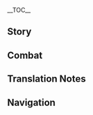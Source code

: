 {{CharacterTabs}}
{{LanguageTabs}}

__TOC__
==Story==
{{VO/Story
|character           = {{ROOTPAGENAME}}
|language            = zh
|language_s          = zh
|language_t          = zh-tw
|name_s              = 罗莎莉亚
|name_t              = 蘿莎莉亞

<!-- Hello -->
|vo_01_01_title_s    = 初次见面…
|vo_01_01_title_t    = 初次見面…
|vo_01_01_subtitle   = Hello
|vo_01_01_file       = VO_{language}{character} Hello.ogg
|vo_01_01_tx_s       = 这位信徒，如果遇到难以解决的麻烦，可以来找我，如果只想祈祷，还请找其他修女。<br />…嗯？你不是信徒吗？
|vo_01_01_tx_t       = 這位信徒，如果遇到難以解決的麻煩，可以來找我，如果只想祈禱，還請找其他修女。<br />…嗯？(你/妳)不是信徒嗎？
|vo_01_01_rm         = Zhè wèi xìntú, rúguǒ yù dào nányǐ jiějué de máfan, kěyǐ lái zhǎo wǒ, rúguǒ zhǐ xiǎng qídǎo, hái qǐng zhǎo qítā xiūnǚ.<br />...Ng? Nǐ bùshì xìntú ma?
|vo_01_01_tl         = Hey, disciple, if you encounter any troublesome matters that are difficult to handle, you can come and find me. If you just want to pray, please find another nun.<br />Mmm? You're not a disciple?

<!-- Chats -->
|vo_02_01_title_s    = 闲聊・无聊
|vo_02_01_title_t    = 閒聊・無聊
|vo_02_01_subtitle   = Chat: Boredom
|vo_02_01_file       = VO_{language}{character} Chat - Boredom.ogg
|vo_02_01_tx_s       = 还不走吗？
|vo_02_01_tx_t       = 還不走嗎？
|vo_02_01_rm         = Hái bù zǒu ma?
|vo_02_01_tl         = Are we still not leaving?

|vo_02_02_title_s    = 闲聊・加班
|vo_02_02_title_t    = 閒聊・加班
|vo_02_02_subtitle   = Chat: Overtime
|vo_02_02_file       = VO_{language}{character} Chat - Overtime.ogg
|vo_02_02_tx_s       = 什么都可以商量，除了加班。
|vo_02_02_tx_t       = 什麼都可以商量，除了加班。
|vo_02_02_rm         = Shénme dōu kéyǐ shāngliáng, chúle jiābān.
|vo_02_02_tl         = Anything can be discussed, except for overtime.

|vo_02_03_title_s    = 闲聊・蒙德生活
|vo_02_03_title_t    = 閒聊・蒙德生活
|vo_02_03_subtitle   = Chat: Life in Mondstadt
|vo_02_03_file       = VO_{language}{character} Chat - Life in Mondstadt.ogg
|vo_02_03_tx_s       = 好好完成工作，好好度过每一天。蒙德的生活不就是如此吗？
|vo_02_03_tx_t       = 好好完成工作，好好度過每一天。蒙德的生活不就是如此嗎？
|vo_02_03_rm         = Hǎohao wánchéng gōngzuò, hǎohao dùguò měi yī tiān. Méngdé de shēnghuó bù jiùshì rúcǐ ma?
|vo_02_03_tl         = Finishing one's work properly, spending one's daily life properly. Is this not simply life in Mondstadt?

<!-- Weather -->
|vo_03_01_title_s    = 下雨的时候…
|vo_03_01_title_t    = 下雨的時候…
|vo_03_01_subtitle   = When It Rains
|vo_03_01_file       = VO_{language}{character} When It Rains.ogg
|vo_03_01_tx_s       = 唉，影响效率。
|vo_03_01_tx_t       = 唉，影響效率。
|vo_03_01_rm         = Ai, yíngxiǎng xiàolǚ.
|vo_03_01_tl         = Sigh, this will affect [my] efficiency.

|vo_03_02_title_s    = 打雷的时候…
|vo_03_02_title_t    = 打雷的時候…
|vo_03_02_subtitle   = When Thunder Strikes
|vo_03_02_file       = VO_{language}{character} When Thunder Strikes.ogg
|vo_03_02_tx_s       = 嘁，麻烦。
|vo_03_02_tx_t       = 嘖，麻煩。
|vo_03_02_rm_s       = Qi, máfán.
|vo_03_02_rm_t       = Ze, máfán.
|vo_03_02_tl         = Tsk, troublesome.

|vo_03_03_title_s    = 下雪的时候…
|vo_03_03_title_t    = 下雪的時候…
|vo_03_03_subtitle   = When It Snows
|vo_03_03_file       = VO_{language}{character} When It Snows.ogg
|vo_03_03_tx_s       = 雪天赶路，最好小心一些。
|vo_03_03_tx_t       = 雪天趕路，最好小心一些。
|vo_03_03_rm         = Xuětiān gǎnlù, zuìhǎo xiǎoxīn yīxiē.
|vo_03_03_tl         = It's best to be a bit more careful when hurrying on a snowy day.

|vo_03_04_title_s    = 刮大风了…
|vo_03_04_title_t    = 颳大風了…
|vo_03_04_subtitle   = When the Wind Is Blowing
|vo_03_04_file       = VO_{language}{character} When the Wind Is Blowing.ogg
|vo_03_04_tx_s       = 是风神巴斯巴托的庇佑吗？等等，好像是巴托巴斯…
|vo_03_04_tx_t       = 是風神巴斯巴托的庇佑嗎？等等，好像是巴托巴斯…
|vo_03_04_rm         = Shì Fēngshén Bāsībātuō de bìyòu ma? Děngdeng, hǎoxiàng shì Bātuōbāsī...
|vo_03_04_tl         = Is this the blessing of the Anemo Archon Barsibatos? Hold on, I think it's Bartobas...

<!-- Greetings -->
|vo_04_01_title_s    = 早上好…
|vo_04_01_title_t    = 早安…
|vo_04_01_subtitle   = Good Morning
|vo_04_01_file       = VO_{language}{character} Good Morning.ogg
|vo_04_01_tx_s       = 早安，哈…晨祷已经开始了吗？也太早了。
|vo_04_01_tx_t       = 早安，哈…晨禱已經開始了嗎？也太早了。
|vo_04_01_rm         = Zǎo'ān, ha... Chéndǎo yǐjīng kāishǐle ma? Yě tàizǎole.
|vo_04_01_tl         = Good morning, [yawn]... Have the morning prayers begun? It's far too early.

|vo_04_02_title_s    = 中午好…
|vo_04_02_title_t    = 午安…
|vo_04_02_subtitle   = Good Afternoon
|vo_04_02_file       = VO_{language}{character} Good Afternoon.ogg
|vo_04_02_tx_s       = 午后的阳光对睡眠有好处。你也试试吧。
|vo_04_02_tx_t       = 午後的陽光對睡眠有好處。(你/妳)也試試吧。
|vo_04_02_rm         = Wǔhòu de yángguāng duì shuìmián yǒu hǎochù. Nǐ yě shìshì ba.
|vo_04_02_tl         = The afternoon sun is beneficial for sleep. You should try it.

|vo_04_03_title_s    = 晚上好…
|vo_04_03_title_t    = 晚上好…
|vo_04_03_subtitle   = Good Evening
|vo_04_03_file       = VO_{language}{character} Good Evening.ogg
|vo_04_03_tx_s       = 晚上好。晚间祷告的话，我不参加。嗯？不为什么。
|vo_04_03_tx_t       = 晚上好。晚間禱告的話，我不參加。嗯？不為什麼。
|vo_04_03_rm         = Wǎnshàng-hǎo. Wǎnjiān qídǎo de huà, wǒ bù cānjiā. Ng? Bù wèishénme.
|vo_04_03_tl         = Good evening. If you're talking about the evening prayers, I will not be participating. Mmm? No particular reason.

|vo_04_04_title_s    = 晚安…
|vo_04_04_title_t    = 晚安…
|vo_04_04_subtitle   = Good Night
|vo_04_04_file       = VO_{language}{character} Good Night.ogg
|vo_04_04_tx_s       = 去休息吧，不用操心，剩下的事我会处理。
|vo_04_04_tx_t       = 去休息吧，不用操心，剩下的事我會處理。
|vo_04_04_rm_s       = Qù xiūxi ba, bù yòng cāoxīn, shèngxià de shì wǒ huì chúlǐ.
|vo_04_04_rm_t       = Qù xiūxí ba, bù yòng cāoxīn, shèngxià de shì wǒ huì chúlǐ.
|vo_04_04_tl         = Go and rest. Don't worry, I will handle the remaining matters.

<!-- About -->
|vo_05_01_title_s    = 关于罗莎莉亚自己・修女
|vo_05_01_title_t    = 關於蘿莎莉亞自己・修女
|vo_05_01_subtitle   = About {character}: Sister
|vo_05_01_file       = VO_{language}{character} About {character} - Sister.ogg
|vo_05_01_tx_s       = 我？只是个无趣的人而已。如你所见，不爱教会也不爱工作。
|vo_05_01_tx_t       = 我？只是個無趣的人而已。如(你/妳)所見，不愛教會也不愛工作。
|vo_05_01_rm         = Wǒ? Zhǐshì gè wúqù de rén éryǐ. Rú ní suǒ jiàn, bù ài Jiàohuì yě bù ài gōngzuò.
|vo_05_01_tl         = Me? I'm just an uninteresting person. As you can see, I love neither the Church nor work.

|vo_05_02_title_s    = 关于罗莎莉亚自己・麻烦
|vo_05_02_title_t    = 關於蘿莎莉亞自己・麻煩
|vo_05_02_subtitle   = About {character}: Troubles
|vo_05_02_file       = VO_{language}{character} About {character} - Troubles.ogg
|vo_05_02_tx_s       = 那些值班修女一个比一个麻烦，不是抓人去祷告，就是叫人去唱诗班。你可别告诉她们我在这里。
|vo_05_02_tx_t       = 那些值班修女一個比一個麻煩，不是抓人去禱告，就是叫人去唱詩班。(你/妳)不要告訴她們我在這裡。
|vo_05_02_rm         = Nà xiē zhíbān xiūnǚ yī gè bǐ yī gè máfán, bùshì zhuārén qù qídǎo, jiùshì jiào rén qù chàngshībān. Nǐ kě bié gàosù tāmen wǒ zài zhèlǐ.
|vo_05_02_tl         = Those nuns on duty are getting progressively more troublesome. If they're not dragging people off for prayers, they're asking people to go sing in the choir. Don't go telling them that I'm here.

<!-- About Us -->
|vo_06_01_title_s    = 关于我们・信仰
|vo_06_01_title_t    = 關於我們・信仰
|vo_06_01_subtitle   = About Us: Beliefs
|vo_06_01_file       = VO_{language}{character} About Us - Beliefs.ogg
|vo_06_01_tx_s       = 神或许能庇护所有人，可他不会这样做。否则，人的苦难就成了笑话。
|vo_06_01_tx_t       = 神或許能庇護所有人，可是他不會這樣做。否則，人的苦難就成了笑話。
|vo_06_01_rm         = Shén huòxǔ nèng bìhù suóyǒu rén, kě tā bù huì zhèyàng zuò. Fǒuzé, rén de kǔ'nàn jiù chéngle xiàohuà.
|vo_06_01_tl         = Perhaps the god is able to bless everyone with his protection, but he won't do that. Otherwise, the struggles of people will simply become a joke.

|vo_06_02_title_s    = 关于我们・祷告
|vo_06_02_title_t    = 關於我們・禱告
|vo_06_02_friendship = 6
|vo_06_02_subtitle   = About Us: Prayer
|vo_06_02_file       = VO_{language}{character} About Us - Prayer.ogg
|vo_06_02_tx_s       = 祈祷吧。不是为了神或其他任何人，而是为了自己。
|vo_06_02_tx_t       = 祈禱吧。不是為了神或其他任何人，而是為了自己。
|vo_06_02_rm         = Qídǎo ba. Bùshì wèile shén huò qítā rènhé ren, érshì wèile zìjǐ.
|vo_06_02_tl         = Pray. Not for the god or for anyone else, but for yourself.

|vo_06_03_title_s    = 关于我们・战斗
|vo_06_03_title_t    = 關於我們・戰鬥
|vo_06_03_friendship = 6
|vo_06_03_subtitle   = About Us: Battle
|vo_06_03_file       = VO_{language}{character} About Us - Battle.ogg
|vo_06_03_tx_s       = 不要勉强，有困难可以叫我。
|vo_06_03_tx_t       = 不要勉強，有困難可以叫我。
|vo_06_03_rm         = Bùyào miánqiáng, yǒu kùnnán kěyǐ jiào wo.
|vo_06_03_tl         = Don't push yourself. If there are problems, you can call me.

<!-- Miscellaneous I -->
|vo_07_01_title_s    = 关于「神之眼」…
|vo_07_01_title_t    = 關於「神之眼」…
|vo_07_01_friendship = 4
|vo_07_01_subtitle   = About the [[Vision]]
|vo_07_01_file       = VO_{language}{character} About the Vision.ogg
|vo_07_01_tx_s       = 「神之眼」可以是实力的证明，也可以是幸存的勋章…谁知道呢？真正的好东西总是具有两面性。我不会定义「神之眼」。我和它只是互相见证的关系罢了。
|vo_07_01_tx_t       = 「神之眼」可以是實力的證明，也可以是倖存的勳章…誰知道呢？真正的好東西總是具有兩面性。我不會定義「神之眼」。我和它只是互相見證的關係罷了。
|vo_07_01_rm_s       = "Shénzhīyǎn" kěyǐ shì shílì de zhèngmíng, yě kěyǐ shì xìngcún de xūnzhāng... Shéi zhīdào ne? Zhēnzhèng de hǎo dōngxi zǒng shì jùyǒu liǎng miànxìng. Wǒ bùhuì dìngyì "Shénzhīyān". Wǒ hé tā zhǐshì hùxiāng jiànzhèng de guānxi bàle.
|vo_07_01_rm_t       = "Shénzhīyǎn" kěyǐ shì shílì de zhèngmíng, yě kěyǐ shì xìngcún de xūnzhāng... Shéi zhīdào ne? Zhēnzhèng de hǎo dōngxi zǒng shì jùyǒu liǎng miànxìng. Wǒ bùhuì dìngyì "Shénzhīyān". Wǒ hàn tā zhǐshì hùxiāng jiànzhèng de guānxi bàle.
|vo_07_01_tl         = A "Vision" can be a proof of one's willpower, and also a medal of fortunate survival... Who knows? All good things always have two sides. I will not define this "Vision." My relationship with it is simply one of mutual witness.

|vo_07_02_title_s    = 有什么想要分享…
|vo_07_02_title_t    = 有什麼想要分享…
|vo_07_02_friendship = 4
|vo_07_02_subtitle   = Something to Share
|vo_07_02_file       = VO_{language}{character} Something to Share.ogg
|vo_07_02_tx_s       = 要说什么是值得高兴的好事…呵，只是假设而已。如果有一天你遇到无法解决的难题，也别认为那就是人生的终点。说不定，会有人替你解决困境呢。
|vo_07_02_tx_t       = 要說什麼是值得高興的好事…呵，只是假設而已。如果有一天(你/妳)遇到無法解決的難題，也別認為那就是人生的終點。說不定，會有人替(你/妳)解決困境呢
|vo_07_02_rm         = Yào shuō shénme shì zhíde gāoxìng de hǎoshì... He, zhǐshì jiǎshè éryǐ. Rúguó yǒu yī tiān nǐ yùdào wúfǎ jiějué de nántí, yě bié rènwéi nà jiùshì rénshēng de zhōngdiǎn. Shuōbùdìng, huì yǒu rén tì nǐ jiějué kùnjìng ne.
|vo_07_02_tl         = If I had to name something worth getting happy about... Heh, this is just a hypothetical scenario. If, one day, you encounter a difficult problem that cannot be solved, don't go thinking that it'll be the end of your life. There might just be someone who can  solve your predicament for you.

|vo_07_03_title_s    = 感兴趣的见闻…
|vo_07_03_title_t    = 感興趣的見聞…
|vo_07_03_subtitle   = Interesting Things
|vo_07_03_file       = VO_{language}{character} Interesting Things.ogg
|vo_07_03_tx_s       = 花草不属于我感兴趣的范畴。不过，蒲公英是个例外，它能酿出相当美味的蒲公英酒。休息时间来一杯，比睡懒觉还舒服。
|vo_07_03_tx_t       = 花草不屬於我感興趣的範疇。不過，蒲公英是個例外，它能釀出相當美味的蒲公英酒。休息時間來一杯，比睡懶覺還舒服。
|vo_07_03_rm_s       = Huācǎo bù shǔyú wǒ gǎn xìngqù de fànchóu. Bùguò, pǔgōngyīng shì gè lìwài, tā néng niàngchū xiāngdāng měiwèi de Pǔgōngyīng Jiǔ. Xiūxi shíjiān lái yī bēi, bǐ shuì lǎnjiào hái shūfú.
|vo_07_03_rm_t       = Huācǎo bù shǔyú wǒ gǎn xìngqù de fànchóu. Bùguò, pǔgōngyīng shì gè lìwài, tā néng niàngchū xiāngdāng měiwèi de Pǔgōngyīng Jiǔ. Xiūxí shíjiān lái yī bēi, bǐ shuì lǎnjiào hái shūfú.
|vo_07_03_tl         = I'm not interested in the domain of plants and flowers. However, Dandelions are an exception, as they can be brewed into rather delicious Dandelion Wine. Drinking a glass during breaktime is even more comfortable than taking a nap.

<!-- About Others -->
|vo_08_01_title_s    = 关于迪卢克…
|vo_08_01_title_t    = 關於迪盧克…
|vo_08_01_friendship = 4
|vo_08_01_subtitle   = About [[Diluc]]
|vo_08_01_file       = VO_{language}{character} About Diluc.ogg
|vo_08_01_tx_s       = 一看就知道了吧？那位富豪老爷可不是个简单的人物。低调、自信…还有一点危险的气息。
|vo_08_01_tx_t       = 一看就知道了吧？那位富豪老爺可不是個簡單的人物。低調、自信…還有一點危險的氣息。
|vo_08_01_rm_s       = Yīkàn jiù zhīdàole ba? Nà wèi fùháo lǎoyé kě bùshì gè jiǎndān de rénwù. Dīdiào, zìxìn... hǎiyǒu yīdiǎn wēixiǎn qìxī.
|vo_08_01_rm_t       = Yīkàn jiù zhīdàole ba? Nà wèi fùháo lǎoyé kě bùshì gè jiǎndān de rénwù. Dīdiào, zìxìn... hǎiyǒu yīdiǎn wéixiǎn qìxí.
|vo_08_01_tl         = It's obvious from just a glance, right? That wealthy lord isn't a simple person. Discreet, confident... and an aura that feels a little dangerous.

|vo_08_02_title_s    = 关于凯亚…
|vo_08_02_title_t    = 關於凱亞…
|vo_08_02_friendship = 4
|vo_08_02_subtitle   = About [[Kaeya]]
|vo_08_02_file       = VO_{language}{character} About Kaeya.ogg
|vo_08_02_tx_s       = 人往往要到醉酒以后才会露出真面目。油嘴滑舌算是凯亚的保护色吧，呵，一目了然的伪装。你该看看他喝醉的样子。
|vo_08_02_tx_t       = 人往往要到酒醉以後才會露出真面目。油嘴滑舌算是凱亞的保護色吧，呵，一目了然的偽裝。(你/妳)該看看他喝醉的樣子。
|vo_08_02_rm         = Rén wǎngwǎng yào dào zuìjiǔ yǐhòu cái huì lùchū zhēn miànmù. Yóuzuǐ-huáshé suàn shì Kǎiyà de bǎohùsè ba, he, yīmù-liǎorán de wěizhuāng. Nǐ gāi kànkan tā hēzuì de yàngzi.
|vo_08_02_tl         = People often need to get drunk before they show their true colors. Smooth, pretty words<ref group="TN •">{{Lang|mini=1|zh=油嘴滑舌|zh_rm=yóuzuǐ-huáshé|zh_tl=oily mouth, smooth tongue}}: an idiom that describes a person who is smooth-talking and persuasive.</ref> can probably be said to be Kaeya's protective colors. Heh, a disguise that can be seen through in an instant. You should see what he's like when he's drunk.

|vo_08_03_title_s    = 关于温迪…
|vo_08_03_title_t    = 關於溫迪…
|vo_08_03_friendship = 4
|vo_08_03_subtitle   = About [[Venti]]
|vo_08_03_file       = VO_{language}{character} About Venti.ogg
|vo_08_03_tx_s       = 这个吟游诗人身上有种非常特殊的气息…我还不能确定真相，但他与别的市民似乎很不一样。
|vo_08_03_tx_t       = 這個吟遊詩人身上有種非常特殊的氣息…我還不能確定真相，但他與別的市民似乎很不一樣。
|vo_08_03_rm_s       = Zhè gè yínyóu-shīrén shēnshàng yǒu zhǒng fēicháng tèshū de qìxī.. Wǒ hái bùnéng quèdìng zhēnxiàng, dàn tā yǔ bié de shìmín sìhū hěn bù yīyàng.
|vo_08_03_rm_t       = Zhè gè yínyóu-shīrén shēnshàng yǒu zhǒng fēicháng tèshū de qìxí.. Wǒ hái bùnéng quèdìng zhēnxiàng, dàn tā yǔ bié de shìmín sìhū hěn bù yīyàng.
|vo_08_03_tl         = The aura of this wandering bard is very unique... I can't determine the truth yet, but he seems to be very different from the rest of the cityfolk.

|vo_08_04_title_s    = 关于芭芭拉…
|vo_08_04_title_t    = 關於芭芭拉…
|vo_08_04_friendship = 4
|vo_08_04_subtitle   = About [[Barbara]]
|vo_08_04_file       = VO_{language}{character} About Barbara.ogg
|vo_08_04_tx_s       = 芭芭拉总是缠着我，叫我参加礼拜和唱诗班。难道维多利亚给她下了监督我工作的命令？
|vo_08_04_tx_t       = 芭芭拉總是纏著我，叫我參加禮拜和唱詩班。難道維多利亞向她下了監督我工作的命令？
|vo_08_04_rm_s       = Bābālā zǒng shì chánzhe wǒ, jiào wǒ cānjiā lǐbài hé chàngshībān. Nándào Wéiduōlìyà gěi tā xiàle jiāndū wǒ gōngzuò de mìnglìng?
|vo_08_04_rm_t       = Bābālā zǒng shì chánzhe wǒ, jiào wǒ cānjiā lǐbài hàn chàngshībān. Nándào Wéiduōlìyà xiàng tā xiàle jiāndū wǒ gōngzuò de mìnglìng?
|vo_08_04_tl         = Barbara is always pestering me, asking me to go participate in prayers and the choir. Could it be that Victoria has given her orders to supervise my work?

|vo_08_05_title_s    = 关于琴…
|vo_08_05_title_t    = 關於琴…
|vo_08_05_friendship = 4
|vo_08_05_subtitle   = About [[Jean]]
|vo_08_05_file       = VO_{language}{character} About Jean.ogg
|vo_08_05_tx_s       = 不仅完成本职工作，还会替他人收尾。值得钦佩的女人。
|vo_08_05_tx_t       = 不僅完成本職工作，還會替他人收尾。值得欽佩的女人。
|vo_08_05_rm         = Bùjǐn wánchéng běnzhí gōngzuò, hái huì tì tārén shōuwěi. Zhídé qīnpèi de nǚrén.
|vo_08_05_tl         = Not only does she finish her own job, she also finishes work for others too. A woman worth admiring.

|vo_08_06_title_s    = 关于阿贝多…
|vo_08_06_title_t    = 關於阿貝多…
|vo_08_06_friendship = 4
|vo_08_06_subtitle   = About [[Albedo]]
|vo_08_06_file       = VO_{language}{character} About Albedo.ogg
|vo_08_06_tx_s       = 他就像一副挂在古旧房屋里的油画…厚重、神秘，无法被一眼看透。我不讨厌有故事的人。
|vo_08_06_tx_t       = 他就像一副掛在古舊房屋裡的油畫…厚重、神秘，無法被一眼看透。我不討厭有故事的人。
|vo_08_06_rm         = Tā jiù xiàng yī fù guà zài gújiù fángwū lǐ de yóuhuà... Hòuzhòng, shénmì, wǔfǎ bèi yīyǎn-kàntòu. Wǒ bù tǎoyàn yǒu gùshì de rén.
|vo_08_06_tl         = He is just like an oil painting hanging in the room of an old house... Dignified, mysterious, impossible to read at a glance. I don't hate people who have stories.

|vo_08_07_title_s    = 关于丽莎…
|vo_08_07_title_t    = 關於麗莎…
|vo_08_07_friendship = 4
|vo_08_07_subtitle   = About [[Lisa]]
|vo_08_07_file       = VO_{language}{character} About Lisa.ogg
|vo_08_07_tx_s       = 我不喜欢上班偷懒的人，不过也很能理解她准点下班的心情。
|vo_08_07_tx_t       = 我不喜歡上班偷懶的人，不過也很能理解她準時下班的心情。
|vo_08_07_rm         = Wǒ bù xǐhuān shàngbān tōulǎn de rén, bùguò yě hěn néng lǐjiě tā zhǔndiǎn xiàbān de xīnqíng.
|vo_08_07_tl         = I don't like people who slack off at work, but I can also very much understand her desire to leave work on time.

|vo_08_08_title_s    = 关于可莉…
|vo_08_08_title_t    = 關於可莉…
|vo_08_08_friendship = 4
|vo_08_08_subtitle   = About [[Klee]]
|vo_08_08_file       = VO_{language}{character} About Klee.ogg
|vo_08_08_tx_s       = 唉，除了麻烦就是麻烦，虽然是可爱的麻烦。
|vo_08_08_tx_t       = 唉，除了麻煩就是麻煩，雖然是可愛的麻煩。
|vo_08_08_rm         = Ai, chúle máfan jiùshì máfan, suīrán shì kě'ài de máfan.
|vo_08_08_tl         = Sigh, she only causes layers upon layers of trouble, even though they're all cute troubles.

|vo_08_09_title_s    = 关于法尔伽…
|vo_08_09_title_t    = 關於法爾伽…
|vo_08_09_friendship = 4
|vo_08_09_subtitle   = About [[Varka]]
|vo_08_09_file       = VO_{language}{character} About Varka.ogg
|vo_08_09_tx_s       = 虽说是出于好意，但法尔伽啰嗦起来像个老头一样，相当在意身边的人呢。唉，那家伙。
|vo_08_09_tx_t       = 雖說是出於好意，但法爾伽囉嗦起來像個老頭一樣，相當在意身邊的人呢。唉，那傢伙。
|vo_08_09_rm         = Suīshuō shì chū yú hǎoyì, dàn Fǎ'ěrjiā luōsuo qǐlái xiàng gè lǎotóu yīyàng, xiāngdāng zàiyì shēnbiān de rén ne. Āi, nà jiāhuo.
|vo_08_09_tl         = Even though it's with good intentions, when Varka starts nagging, he is just like an old grandpa. He is quite mindful of others around him. Sigh, that fellow.

|vo_08_10_title_s    = 关于父亲…
|vo_08_10_title_t    = 關於父親…
|vo_08_10_friendship = 4
|vo_08_10_subtitle   = About Her Father
|vo_08_10_file       = VO_{language}{character} About Father.ogg
|vo_08_10_tx_s       = 父亲？好遥远的词汇啊。对我而言可以说没有，也可以说有不止一个。怎么？很惊讶吗？
|vo_08_10_tx_t       = 父親？好遙遠的詞彙啊。對我而言可以說沒有，也可以說有不止一個。怎麼？很驚訝嗎？
|vo_08_10_rm         = Fùqīn? Hǎo yáoyuǎn de cíhuì a. Duì wǒ ér yán kěyǐ shuō méiyǒu, yě kěyǐ shuō yǒu bùzhǐ yīgè. Zěnme? Hěn jīngyà ma?
|vo_08_10_tl         = Father? What a distant phrase. For me, I can say that I have none, and I can also say that I have more than one. What do you think? Very surprising, right?

<!-- More About -->
|vo_09_01_title_s    = 想要了解罗莎莉亚・其一
|vo_09_01_title_t    = 想要瞭解蘿莎莉亞・其一
|vo_09_01_subtitle   = More About {character}: I
|vo_09_01_file       = VO_{language}{character} More About {character} - 01.ogg
|vo_09_01_tx_s       = 跳过寒暄吧。我来这里是为了完成工作，你解决不了的问题可以移交给我。
|vo_09_01_tx_t       = 跳過寒暄吧。我來這裡是為了完成工作，你解決不了的問題可以移交給我。
|vo_09_01_rm         = Tiào guò hánxuān ba. Wǒ lái zhèlǐ shì wèile wánchéng gōngzuò, nǐ jiějué bùliǎo de wèntí kěyǐ yíjiāo gěi wǒ.
|vo_09_01_tl         = Skip the pleasantries. I've come here to finish my work, you can pass on any problems you cannot solve to me.

|vo_09_02_title_s    = 想要了解罗莎莉亚・其二
|vo_09_02_title_t    = 想要瞭解蘿莎莉亞・其二
|vo_09_02_friendship = 3
|vo_09_02_subtitle   = More About {character}: II
|vo_09_02_file       = VO_{language}{character} More About {character} - 02.ogg
|vo_09_02_tx_s       = 不信神的修女并不稀奇，就像世上也有不喜欢吃猪肉的猎人、讨厌鱼肉的渔民。做某一件事不代表爱它，不爱一件事也不意味着必须远离。工作就是这样的东西。
|vo_09_02_tx_t       = 不信神的修女並不稀奇，就像世上也有不喜歡吃豬肉的獵人、討厭魚肉的漁民。做某一件事不代表愛它，不愛一件事也不意味著必須遠離。工作就是這樣的東西。
|vo_09_02_rm         = Bùxìn shén de xiūnǚ bìng bù xīqí, jiù xiàng shìshàng yěyǒu bù xǐhuān chī zhūròu de lièrén, tǎoyàn yúròu de yúmín. Zuò mǒu yī jiàn shì bù dàibiǎo ài tā, bù ài yī jiàn shì yě bù yìwèizhe bìxū yuǎnlí. Gōngzuò jiùshì zhèyàng de dōngxī.
|vo_09_02_tl         = It's not that rare for a nun to not believe in the gods, just like how there are hunters who don't eat pork in this world, and fishermen who hate eating fish. Doing something doesn't necessarily mean that you love it, and not loving something doesn't mean you have to distance yourself from it. Work is precisely a matter such as this.

|vo_09_03_title_s    = 想要了解罗莎莉亚・其三
|vo_09_03_title_t    = 想要瞭解蘿莎莉亞・其三
|vo_09_03_friendship = 4
|vo_09_03_subtitle   = More About {character}: III
|vo_09_03_file       = VO_{language}{character} More About {character} - 03.ogg
|vo_09_03_tx_s       = 来一杯吗？这是今年的蒲公英酒，味道很不错。
|vo_09_03_tx_t       = 來一杯嗎？這是今年的蒲公英酒，味道很不錯。
|vo_09_03_rm         = Lái yī bēi ma? Zhè shì jīnnián de Púgōngyīng Jiǔ, wèidào hěn bùcuò.
|vo_09_03_tl         = Would you like a glass? This is this year's Dandelion Wine, the taste is quite good.

|vo_09_04_title_s    = 想要了解罗莎莉亚・其四
|vo_09_04_title_t    = 想要瞭解蘿莎莉亞・其四
|vo_09_04_friendship = 5
|vo_09_04_subtitle   = More About {character}: IV
|vo_09_04_file       = VO_{language}{character} More About {character} - 04.ogg
|vo_09_04_tx_s       = 蒙德是一头既古老又年轻的白色野兽，古老到需要人去保护，也年轻到无法独立生存。只有这样的地方才会需要我这样的人。我像其他修女照顾市民那样照顾着蒙德，让它在自由的道路上平稳前进。你问我为什么它是白色的？…因为像我这样的人，是黑色的。
|vo_09_04_tx_t       = 蒙德是一頭既古老又年輕的白色野獸，古老到需要人去保護，也年輕到無法獨立生存。只有這樣的地方才會需要我這樣的人。我像其他修女照顧市民那樣照顧著蒙德，讓它在自由的道路上平穩前進。(你/妳)問我為什麼它是白色的？…因為像我這樣的人，是黑色的。
|vo_09_04_rm         = Méngdé shì yītóu jì gǔlǎo yòu niánqīng de báisè yěshòu, gǔlǎo dào xūyào rén qù bǎohù, yě niánqīng dào wúfǎ dúlì shēngcún. Zhǐyǒu zhèyàng de dìfāng cái huì xūyào wǒ zhèyàng de rén. Wǒ xiàng qítā xiūnǚ zhàogù shìmín nàyàng zhàogùzhe Méngdé, ràng tā zài zìyóu de dàolù shàng píngwěn qiánjìn. Nǐ wèn wǒ wèishéme tā shì báisè de? ...Yīnwèi xiàng wǒ zhèyàng de rén, shì hēisè de.
|vo_09_04_tl         = Mondstadt is a white beast that is both ancient and young at the same time. It is so old that it needs someone to protect it, yet it is still so young that it cannot survive independently. It is only a place like this that needs a person like me. As the other nuns watch over the cityfolk, I watch over Mondstadt, so that it can progress smoothly and steadily on the path of freedom. You're asking me why it's white? ...Because someone like me, is black.

|vo_09_05_title_s    = 想要了解罗莎莉亚・其五
|vo_09_05_title_t    = 想要瞭解蘿莎莉亞・其五
|vo_09_05_friendship = 6
|vo_09_05_subtitle   = More About {character}: V
|vo_09_05_file       = VO_{language}{character} More About {character} - 05.ogg
|vo_09_05_tx_s       = 我偶尔能感觉到过去每一年的自己都存在着、围绕着我…对我有所寄托。你一定也有相同的感觉，所以，哪怕如今你已走上截然不同的道路，也不要否认从前的自己。从前的每一个你，都是你脚下的基石。不要害怕过去，不要畏惧与它抗衡。
|vo_09_05_tx_t       = 我偶爾能感覺到過去每一年的自己都存在著、圍繞著我…對我有所寄託。(你/妳)一定也有相同的感覺，所以，哪怕如今(你/妳)已走上截然不同的道路，也不要否認從前的自己。從前的每一個(你/妳)，都是(你/妳)腳下的基石。不要害怕過去，不要畏懼與它抗衡。
|vo_09_05_rm         = Wǒ ǒu'ěr néng gǎnjué dào guòqù měi yī nián de zìjǐ dōu cúnzàizhe, wéiràozhe wǒ... Duì wǒ yǒu suǒ jìtuō. Nǐ yīdìng yěyǒu xiāngtóng de gǎnjué, suǒyǐ, nǎpà rújīn nǐ yǐ zǒu shàng jiérán bùtóng de dàolù, yě bùyào fǒurèn cóngqián de zìjǐ. Cóngqián de měi yīgè nǐ, dōu shì nǐ jiǎoxià de jīshí. Bùyào hàipà guòqù, bùyào wèijù yǔ tā kànghéng.
|vo_09_05_tl         = Sometimes, I feel as though the past versions of myself from every year that has gone by are all still in existence and encircling me... They are all asking something of me. You must have had the same feeling. So, even if you walk a completely different road today, do not deny the past you from long ago. Every single past version of yourself is now a foundation stone beneath your feet. Don't be afraid of the past, and do not fear contending with it.

<!-- Miscellaneous II -->
|vo_10_01_title_s    = 罗莎莉亚的爱好…
|vo_10_01_title_t    = 蘿莎莉亞的愛好…
|vo_10_01_subtitle   = {character}'s Hobbies
|vo_10_01_file       = VO_{language}{character} Hobbies.ogg
|vo_10_01_tx_s       = 小酌怡情，有些烦心事只能靠酒精解决。话虽如此，我是不会醉的。
|vo_10_01_tx_t       = 小酌怡情，有些煩心事只能靠酒精解決。話雖如此，我是不會醉的。
|vo_10_01_rm         = Xiǎozhuó yíqíng, yǒuxiē fánxīn-shì zhǐ néng kào jiǔjīng jiějué. Huà suī rúcǐ, wǒ shì bù huì zuì de.
|vo_10_01_tl         = A small drink cheers the heart.<ref group="TN •">This is one half of a longer idiom. The full saying goes "A small drink cheers the heart, a large drink harms the body" {{Lang|zh=小酌怡情，大酌伤身|zh_rm=xiǎo zhuó yí qíng, dà zhuó shāng shēn}}.</ref> There are some worries that can only be solved with alcohol. Though, even as I say this, I won't get drunk.

|vo_10_02_title_s    = 罗莎莉亚的烦恼…
|vo_10_02_title_t    = 蘿莎莉亞的煩惱…
|vo_10_02_subtitle   = {character}'s Troubles
|vo_10_02_file       = VO_{language}{character} Troubles.ogg
|vo_10_02_tx_s       = 唉…真不想参加下个月的合唱活动，可维多利亚亲自点名了…
|vo_10_02_tx_t       = 唉…真不想參加下個月的合唱活動，可是維多利亞親自點名了…
|vo_10_02_rm_s       = Ai... Zhēn bùxiǎng cānjiā xià gè yuè de héchàng huódòng, kě Wěiduōlìyà qīnzì diǎnmíngle...
|vo_10_02_rm_t       = Ai... Zhēn bùxiǎng cānjiā xià gè yuè de héchàng huódòng, kěshì Wěiduōlìyà qīnzì diǎnmíngle...
|vo_10_02_tl         = Sigh... I really don't want to join the choir activities next month, but Victoria has personally come to check attendance...

|vo_10_03_title_s    = 喜欢的食物…
|vo_10_03_title_t    = 喜歡的食物…
|vo_10_03_subtitle   = Favorite Food
|vo_10_03_file       = VO_{language}{character} Favorite Food.ogg
|vo_10_03_tx_s       = 试过红酒炖兽肉吗？酒精和大块的动物肉出现在一个盘子里，相当有品味。
|vo_10_03_tx_t       = 試過紅酒燉獸肉嗎？酒精和大塊的動物肉出現在一個盤子裡，相當有品味。
|vo_10_03_rm         = Shìguò hóngjiǔ dùn shòu ròu ma? Jiǔjīng hé dà kuài de dòngwù ròu chūxiàn zài yīgè pánzi lǐ, xiāngdāng yǒu pǐnwèi.
|vo_10_03_tl         = Have you tried meat stewed in red wine? Alcohol and a big piece of animal meat both served on the same plate&mdash;&mdash; It's quite tasteful.

|vo_10_04_title_s    = 讨厌的食物…
|vo_10_04_title_t    = 討厭的食物…
|vo_10_04_subtitle   = Least Favorite Food
|vo_10_04_file       = VO_{language}{character} Least Favorite Food.ogg
|vo_10_04_tx_s       = 这个…这个土豆饼的蘸料居然是果酱？完全不合理！
|vo_10_04_tx_t       = 這個…這個薯餅的沾醬居然是果醬？完全不合理！
|vo_10_04_rm_s       = Zhège... Zhège tǔdòu-bǐng de zhànliào jūrán shì guǒjiàng? Wánquán bù hélǐ!
|vo_10_04_rm_t       = Zhège... Zhège shúbǐng de zhànliào jūrán shì guǒjiàng? Wánquán bù hélǐ!
|vo_10_04_tl         = The... The dipping sauce for this [[Mondstadt Hash Brown|hash brown]] is [[Jam]]? This is unreasonable!

<!-- Receiving a Gift -->
|vo_11_01_title_s    = 收到赠礼・其一
|vo_11_01_title_t    = 收到贈禮・其一
|vo_11_01_subtitle   = Receiving a Gift: I
|vo_11_01_file       = VO_{language}{character} Receiving a Gift - 01.ogg
|vo_11_01_tx_s       = 看来这方面，我们品味相投。
|vo_11_01_tx_t       = 看來這方面，我們品味相投。
|vo_11_01_rm         = 
|vo_11_01_tl         =  

|vo_11_02_title_s    = 收到赠礼・其二
|vo_11_02_title_t    = 收到贈禮・其二
|vo_11_02_subtitle   = Receiving a Gift: II
|vo_11_02_file       = VO_{language}{character} Receiving a Gift - 02.ogg
|vo_11_02_tx_s       = 至少能填饱肚子。
|vo_11_02_tx_t       = 至少能填飽肚子。
|vo_11_02_rm         = 
|vo_11_02_tl         = 

|vo_11_03_title_s    = 收到赠礼・其三
|vo_11_03_title_t    = 收到贈禮・其三
|vo_11_03_subtitle   = Receiving a Gift: III
|vo_11_03_file       = VO_{language}{character} Receiving a Gift - 03.ogg
|vo_11_03_tx_s       = 你对这种食物很感兴趣吗？
|vo_11_03_tx_t       = （你/妳）對這種食物很感興趣嗎？
|vo_11_03_rm         = 
|vo_11_03_tl         = 

<!-- Birthday -->
|vo_12_01_title_s    = 生日…
|vo_12_01_title_t    = 生日…
|vo_12_01_subtitle   = Birthday
|vo_12_01_file       = VO_{language}{character} Birthday.ogg
|vo_12_01_tx_s       = 今天是你生日，有什么想处理的人或事吗？我可以帮个小忙，别告诉其他人就行。
|vo_12_01_tx_t       = 今天是(你/妳)生日，有什麼想處理的人或事嗎？我可以幫個小忙，別告訴其他人就行。
|vo_12_01_rm         = Jīntiān shì nǐ shēngrì, yǒu shénme xiǎng chǔlǐ de rén huò shì ma? Wǒ kěyǐ bāng gè xiǎo máng, bié gàosù qítā rén jiùxíng.
|vo_12_01_tl         = Today is your birthday. Is there any person or any matter that you wish to be handled? I can help out with a small favor, as long as you don't tell anyone else.

<!-- Feelings About Ascension -->
|vo_13_01_title_s    = 突破的感受・起
|vo_13_01_title_t    = 突破的感受・起
|vo_13_01_ascension  = 1
|vo_13_01_subtitle   = Feelings About Ascension: Intro
|vo_13_01_file       = VO_{language}{character} Feelings About Ascension -  01.ogg
|vo_13_01_tx_s       = 嗯，感觉不错。
|vo_13_01_tx_t       = 嗯，感覺不錯。
|vo_13_01_rm         = Ng, gǎnjué bùcuò.
|vo_13_01_tl         = Mmm, this feeling is not bad.

|vo_13_02_title_s    = 突破的感受・承
|vo_13_02_title_t    = 突破的感受・承
|vo_13_02_ascension  = 2
|vo_13_02_subtitle   = Feelings About Ascension: Building Up
|vo_13_02_file       = VO_{language}{character} Feelings About Ascension -  02.ogg
|vo_13_02_tx_s       = 需要帮忙吗？我现在有空。
|vo_13_02_tx_t       = 需要幫忙嗎？我現在有空。
|vo_13_02_rm         = Xūyào bāngmáng ma? Wǒ xiànzài yǒu kòng.
|vo_13_02_tl         = Need help? I'm free right now.

|vo_13_03_title_s    = 突破的感受・转
|vo_13_03_title_t    = 突破的感受・轉
|vo_13_03_ascension  = 4
|vo_13_03_subtitle   = Feelings About Ascension: Climax
|vo_13_03_file       = VO_{language}{character} Feelings About Ascension -  03.ogg
|vo_13_03_tx_s       = 也好。能力越强，效率越高。
|vo_13_03_tx_t       = 也好。能力越強，效率越高。
|vo_13_03_rm         = Yě hǎo. Nénglì yuè qiáng, xiàolǜ yuè gāo.
|vo_13_03_tl         = Not bad. The stronger I grow, the more efficient I am.

|vo_13_04_title_s    = 突破的感受・合
|vo_13_04_title_t    = 突破的感受・合
|vo_13_04_ascension  = 6
|vo_13_04_subtitle   = Feelings About Ascension: Conclusion
|vo_13_04_file       = VO_{language}{character} Feelings About Ascension -  04.ogg
|vo_13_04_tx_s       = 哪怕是擅长战斗与杀戮的我，也从未拥有过如此强大的力量，谢谢你的祝福。
|vo_13_04_tx_t       = 哪怕是擅長戰鬥與殺戮的我，也從未擁有過如此強大的力量，謝謝(你/妳)的祝福。
|vo_13_04_rm         = Nǎpà shì shàncháng zhàndòu yǔ shālù de wǒ, yě cóng wèi yǒngyǒuguò rúcǐ qiángdà de lìliàng, xièxiè nǐ de zhùfú.
|vo_13_04_tl         = Though I am adept at battle and slaughter, I have never possessed such great power. Thank you for your blessing.
}}

==Combat==
{{Combat VO
|character           = {{ROOTPAGENAME}}
|language            = zh
|name_s              = 罗莎莉亚
|name_t              = 蘿莎莉亞

<!-- Elemental Skill -->
|skill_1_tx_s        = 嘿呀！
|skill_1_tx_t        = 嘿呀！
|skill_1_rm          = Heiya!
|skill_1_tl          = Heya!
|skill_2_tx_s        = 审判！
|skill_2_tx_t        = 審判！
|skill_2_rm          = Shěnpàn!
|skill_2_tl          = Judgement!
|skill_3_tx_s        = 别想跑！
|skill_3_tx_t        = 別想跑！
|skill_3_rm          = Bié xiǎng pǎo!
|skill_3_tl          = Don't think of running!

<!-- Elemental Burst -->
|burst_1_tx_s        = 制裁！
|burst_1_tx_t        = 制裁！
|burst_1_rm          = Zhìcái!
|burst_1_tl          = Punishment!
|burst_2_tx_s        = 战栗吧！
|burst_2_tx_t        = 顫慄吧！
|burst_2_rm_s        = Zhànlì ba!
|burst_2_rm_t        = Chànlì ba!
|burst_2_tl          = Tremble!
|burst_3_tx_s        = 晚安了…
|burst_3_tx_t        = 晚安了…
|burst_3_rm          = Wǎn'ānle...
|burst_3_tl          = Goodnight...

<!-- Sprint Start -->
|sprint-s_1_file     = Sprint Start 01,Sprint Start 02,Sprint Start 03

<!-- Sprint End -->

<!-- Deploying Wind Glider -->
|glider_1_file       = Deploying Wind Glider 01,Deploying Wind Glider 02,Deploying Wind Glider 03

<!-- Disengaging Wind Glider -->

<!-- Opening Treasure Chest -->
|chest_1_tx_s        = …倒也有不错的玩意。
|chest_1_tx_t        = …倒也有不錯的東西。
|chest_1_rm_s        = ...Dào yě yǒu bùcuò de wányì.
|chest_1_rm_t        = ...Dào yě yǒu bùcuò de dōngxī.
|chest_1_tl          = ...The things in here aren't bad.
|chest_2_tx_s        = 还行，不算很麻烦。
|chest_2_tx_t        = 還行，不算很麻煩。
|chest_2_rm          = Hái xíng, bùsuàn hěn máfán.
|chest_2_tl          = Not bad, this wasn't too troublesome.
|chest_3_tx_s        = 心情不错。
|chest_3_tx_t        = 心情不錯。
|chest_3_rm          = Xīnqíng bùcuò.
|chest_3_tl          = [My] mood is not bad.

<!-- Low HP -->
|low-hp_1_tx_s       = 没想到…哼。
|low-hp_1_tx_t       = 沒想到…哼。
|low-hp_1_rm         = Méi xiǎng dào... Heng.
|low-hp_1_tl         = Unexpected... Hmph.
|low-hp_2_tx_s       = 得加个班了。
|low-hp_2_tx_t       = 得加個班了。
|low-hp_2_rm         = Děi jiāgèbānle.
|low-hp_2_tl         = Time for some overtime.
|low-hp_3_tx_s       = 有两下子！
|low-hp_3_tx_t       = 有兩下子！
|low-hp_3_rm         = Yǒu liǎngxiàzi!
|low-hp_3_tl         = Not bad!



<!-- Fallen -->
|fallen_1_tx_s       = 这样也好…
|fallen_1_tx_t       = 這樣也好…
|fallen_1_rm         = Zhèyàng yě hǎo...
|fallen_1_tl         = This is good too...
|fallen_2_tx_s       = 或许是…命中注定…
|fallen_2_tx_t       = 或許是…命中註定…
|fallen_2_rm         = Huòxǔ shì... mìngzhōng-zhùdìng...
|fallen_2_tl         = Perhaps this was... fated...
|fallen_3_tx_s       = 唔…到此为止了吗…
|fallen_3_tx_t       = 唔…到此為止了嗎…
|fallen_3_rm         = N... Dàocǐ-wéizhǐle ma...
|fallen_3_tl         = Mmm... Is this where I stop...

<!-- Light Hit Taken -->
|hit-l_1_file        = Light Hit Taken 02
|hit-l_1_tx_s        = 不过如此。
|hit-l_1_tx_t        = 不過如此。
|hit-l_1_rm          = Bùguò rúcǐ.
|hit-l_1_tl          = Just this [small injury].
|hit-l_2_file        = Light Hit Taken 01,Light Hit Taken 03,Light Hit Taken 04,Light Hit Taken 05,Light Hit Taken 06

<!-- Heavy Hit Taken -->
|hit-h_1_file        = Heavy Hit Taken 02
|hit-h_1_tx_s        = 啧，真麻烦！
|hit-h_1_tx_t        = 嘖，真麻煩！
|hit-h_1_rm          = Ze, zhēn máfán!
|hit-h_1_tl          = Tsk, so troublesome!
|hit-h_2_file        = Heavy Hit Taken 01,Heavy Hit Taken 03,Heavy Hit Taken 04,Heavy Hit Taken 05,Heavy Hit Taken 06

<!-- Joining Party -->
|join_1_tx_s         = 又有新工作了？
|join_1_tx_t         = 又有新工作了？
|join_1_rm           = Yòu yǒu xīn gōngzuòle?
|join_1_tl           = Is there new work again?
|join_2_tx_s         = 但愿配合顺利。
|join_2_tx_t         = 但願配合順利。
|join_2_rm           = Dànyuàn pèihé shùnlì.
|join_2_tl           = Let's hope our teamwork is successful.
|join_3_tx_s         = 呼…速战速决。
|join_3_tx_t         = 呼…速戰速決。
|join_3_rm           = Hu... Sùzhàn-sùjué.
|join_3_tl           = Hoo... Let's conclude this quickly.

<!-- Character Idles -->

<!-- Light Attack -->
|atk-l_1_file        = Light Attack 01,Light Attack 02,Light Attack 03,Light Attack 04,Light Attack 05,Light Attack 06,Light Attack 07

<!-- Mid Attack -->
|atk-m_1_file        = Mid Attack 01,Mid Attack 02,Mid Attack 03

<!-- Heavy Attack -->
|atk-h_1_file        = Heavy Attack 01,Heavy Attack 02,Heavy Attack 03

<!-- Climbing -->
|climb_1_file        = Climbing 01,Climbing 02,Climbing 03,Climbing 04,Climbing 05

<!-- Climbing Breath -->
|climb-b_1_file      = Climbing Breath 01,Climbing Breath 02,Climbing Breath 03

<!-- Jumping -->
|jump_1_file         = Jumping 01,Jumping 02,Jumping 03,Jumping 04,Jumping 05
}}

==Translation Notes==
{{Reflist|group="TN •"}}

==Navigation==
{{Character Navbox|link type=vo-zh}}